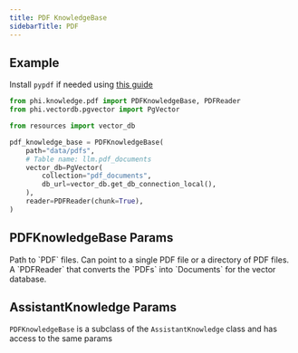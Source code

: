 ```yaml
---
title: PDF KnowledgeBase
sidebarTitle: PDF
---
```


## Example

<Note>

Install `pypdf` if needed using [this guide](/how-to/install)

</Note>

```python knowledge_base.py
from phi.knowledge.pdf import PDFKnowledgeBase, PDFReader
from phi.vectordb.pgvector import PgVector

from resources import vector_db

pdf_knowledge_base = PDFKnowledgeBase(
    path="data/pdfs",
    # Table name: llm.pdf_documents
    vector_db=PgVector(
        collection="pdf_documents",
        db_url=vector_db.get_db_connection_local(),
    ),
    reader=PDFReader(chunk=True),
)
```

## PDFKnowledgeBase Params

<ResponseField name="path" type="Union[str, Path]">
  Path to `PDF` files. Can point to a single PDF file or a directory of PDF
  files.
</ResponseField>
<ResponseField name="reader" type="PDFReader">
  A `PDFReader` that converts the `PDFs` into `Documents` for the vector
  database.
</ResponseField>

## AssistantKnowledge Params

`PDFKnowledgeBase` is a subclass of the `AssistantKnowledge` class and has access to the same params

<Snippet file="kb-base-reference.mdx" />
